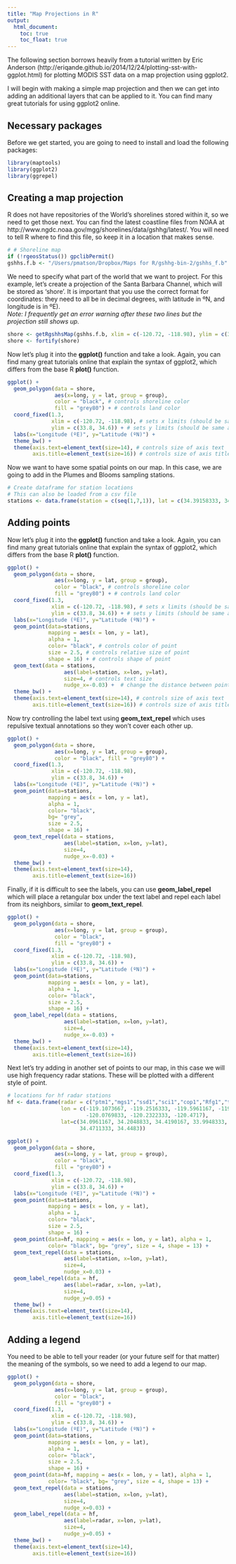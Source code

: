 ```yaml
---
title: "Map Projections in R"
output: 
  html_document:
    toc: true
    toc_float: true
---
```

The following section borrows heavily from a tutorial written by Eric Anderson (http://eriqande.github.io/2014/12/24/plotting-sst-with-ggplot.html) for plotting MODIS SST data on a map projection using ggplot2. 

I will begin with making a simple map projection and then we can get into adding an additional layers that can be applied to it. You can find many great tutorials for using ggplot2 online.

## Necessary packages
Before we get started, you are going to need to install and load the following packages:
```r
library(maptools)
library(ggplot2)
library(ggrepel)
```

## Creating a map projection
R does not have repositories of the World's shorelines stored within it, so we need to get those next. You can find the latest coastline files from NOAA at http://www.ngdc.noaa.gov/mgg/shorelines/data/gshhg/latest/. 
You will need to tell R where to find this file, so keep it in a location that makes sense.
```r
# # Shoreline map
if (!rgeosStatus()) gpclibPermit()
gshhs.f.b <- "/Users/pmatson/Dropbox/Maps for R/gshhg-bin-2/gshhs_f.b" # your directory path will be different

```

We need to specify what part of the world that we want to project. For this example, let's create a projection of the Santa Barbara Channel, which will be stored as 'shore'. It is important that you use the correct format for coordinates: they need to all be in decimal degrees, with latitude in ºN, and longitude is in ºE).   
*Note: I frequently get an error warning after these two lines but the projection still shows up.*
```r
shore <- getRgshhsMap(gshhs.f.b, xlim = c(-120.72, -118.98), ylim = c(33.6, 34.82))
shore <- fortify(shore)
```
Now let's plug it into the **ggplot()** function and take a look. Again, you can find many great tutorials online that explain the syntax of ggplot2, which differs from the base R **plot()** function.
```r
ggplot() +
  geom_polygon(data = shore, 
               aes(x=long, y = lat, group = group), 
               color = "black", # controls shoreline color
               fill = "grey80") + # controls land color
  coord_fixed(1.3, 
              xlim = c(-120.72, -118.98), # sets x limits (should be same as for 'shore')
              ylim = c(33.8, 34.6)) + # sets y limits (should be same as for 'shore')
  labs(x="Longitude (ºE)", y="Latitude (ºN)") + 
  theme_bw() +
  theme(axis.text=element_text(size=14), # controls size of axis text
        axis.title=element_text(size=16)) # controls size of axis title 
```

Now we want to have some spatial points on our map. In this case, we are going to add in the Plumes and Blooms sampling stations.
```r
# Create dataframe for station locations
# This can also be loaded from a csv file
stations <- data.frame(station = c(seq(1,7,1)), lat = c(34.39158333, 34.34041667, 34.30038333, 34.25096667, 34.20093333, 34.15785, 34.08156667), lon = c(-119.839767, -119.859517, -119.8786, -119.90965, -119.928717, -119.94675, -120.0162))
```

## Adding points
Now let's plug it into the **ggplot()** function and take a look. Again, you can find many great tutorials online that explain the syntax of ggplot2, which differs from the base R **plot()** function.
```r
ggplot() +
  geom_polygon(data = shore, 
               aes(x=long, y = lat, group = group), 
               color = "black", # controls shoreline color
               fill = "grey80") + # controls land color
  coord_fixed(1.3, 
              xlim = c(-120.72, -118.98), # sets x limits (should be same as for 'shore')
              ylim = c(33.8, 34.6)) + # sets y limits (should be same as for 'shore')
  labs(x="Longitude (ºE)", y="Latitude (ºN)") + 
  geom_point(data=stations, 
             mapping = aes(x = lon, y = lat), 
             alpha = 1, 
             color= "black", # controls color of point 
             size = 2.5, # controls relative size of point
             shape = 16) + # controls shape of point
  geom_text(data = stations, 
                  aes(label=station, x=lon, y=lat), 
                  size=4, # controls text size
                  nudge_x=-0.03) +  # change the distance between point and text (also nudge_y)
  theme_bw() +
  theme(axis.text=element_text(size=14), # controls size of axis text
        axis.title=element_text(size=16)) # controls size of axis title 
```

Now try controlling the label text using **geom_text_repel** which uses repulsive textual annotations so they won't cover each other up.
```r
ggplot() +
  geom_polygon(data = shore, 
               aes(x=long, y = lat, group = group), 
               color = "black", fill = "grey80") + 
  coord_fixed(1.3, 
              xlim = c(-120.72, -118.98), 
              ylim = c(33.8, 34.6)) + 
  labs(x="Longitude (ºE)", y="Latitude (ºN)") + 
  geom_point(data=stations, 
             mapping = aes(x = lon, y = lat), 
             alpha = 1, 
             color= "black", 
             bg= "grey", 
             size = 2.5,
             shape = 16) +
  geom_text_repel(data = stations, 
                  aes(label=station, x=lon, y=lat), 
                  size=4, 
                  nudge_x=-0.03) +  
  theme_bw() +
  theme(axis.text=element_text(size=14), 
        axis.title=element_text(size=16))
```

Finally, if it is difficult to see the labels, you can use **geom_label_repel** which will place a retangular box under the text label and repel each label from its neighbors, similar to **geom_text_repel**.
```r
ggplot() +
  geom_polygon(data = shore, 
               aes(x=long, y = lat, group = group), 
               color = "black", 
               fill = "grey80") + 
  coord_fixed(1.3, 
              xlim = c(-120.72, -118.98), 
              ylim = c(33.8, 34.6)) + 
  labs(x="Longitude (ºE)", y="Latitude (ºN)") + 
  geom_point(data=stations, 
             mapping = aes(x = lon, y = lat), 
             alpha = 1, 
             color= "black",
             size = 2.5,
             shape = 16) +
  geom_label_repel(data = stations, 
                  aes(label=station, x=lon, y=lat), 
                  size=4, 
                  nudge_x=-0.03) +  
  theme_bw() +
  theme(axis.text=element_text(size=14), 
        axis.title=element_text(size=16))
```

Next let's try adding in another set of points to our map, in this case we will use high frequency radar stations. These will be plotted with a different style of point.
```r
# locations for hf radar stations
hf <- data.frame(radar = c("ptm1","mgs1","ssd1","sci1","cop1","Rfg1","trl1","ptc1"),
                 lon = c(-119.1073667, -119.2516333, -119.5961167, -119.6311667, -119.8783333,
                         -120.0769833, -120.2322333, -120.4717), 
                 lat=c(34.0961167, 34.2048833, 34.4190167, 33.9948333, 34.4078333, 34.4610667,
                       34.4711333, 34.4483))

ggplot() +
  geom_polygon(data = shore, 
               aes(x=long, y = lat, group = group), 
               color = "black", 
               fill = "grey80") + 
  coord_fixed(1.3, 
              xlim = c(-120.72, -118.98), 
              ylim = c(33.8, 34.6)) + 
  labs(x="Longitude (ºE)", y="Latitude (ºN)") + 
  geom_point(data=stations, 
             mapping = aes(x = lon, y = lat), 
             alpha = 1, 
             color= "black",
             size = 2.5,
             shape = 16) +
  geom_point(data=hf, mapping = aes(x = lon, y = lat), alpha = 1, 
             color= "black", bg= "grey", size = 4, shape = 13) +
  geom_text_repel(data = stations, 
                  aes(label=station, x=lon, y=lat), 
                  size=4, 
                  nudge_x=0.03) +
  geom_label_repel(data = hf, 
                  aes(label=radar, x=lon, y=lat), 
                  size=4, 
                  nudge_y=0.05) +
  theme_bw() +
  theme(axis.text=element_text(size=14), 
        axis.title=element_text(size=16))
```

## Adding a legend 
You need to be able to tell your reader (or your future self for that matter) the meaning of the symbols, so we need to add a legend to our map.
```r
ggplot() +
  geom_polygon(data = shore, 
               aes(x=long, y = lat, group = group), 
               color = "black", 
               fill = "grey80") + 
  coord_fixed(1.3, 
              xlim = c(-120.72, -118.98), 
              ylim = c(33.8, 34.6)) + 
  labs(x="Longitude (ºE)", y="Latitude (ºN)") + 
  geom_point(data=stations, 
             mapping = aes(x = lon, y = lat), 
             alpha = 1, 
             color= "black",
             size = 2.5,
             shape = 16) +
  geom_point(data=hf, mapping = aes(x = lon, y = lat), alpha = 1, 
             color= "black", bg= "grey", size = 4, shape = 13) +
  geom_text_repel(data = stations, 
                  aes(label=station, x=lon, y=lat), 
                  size=4, 
                  nudge_x=0.03) +
  geom_label_repel(data = hf, 
                  aes(label=radar, x=lon, y=lat), 
                  size=4, 
                  nudge_y=0.05) +
  theme_bw() +
  theme(axis.text=element_text(size=14), 
        axis.title=element_text(size=16))
```


